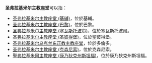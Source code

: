 '''圣弗拉基米尔主教座堂'''可以指：
* [[圣弗拉基米尔主教座堂_(基辅)|圣弗拉基米尔主教座堂 (基辅)]]，位於基輔。
* [[圣弗拉基米尔主教座堂_(巴黎)|圣弗拉基米尔主教座堂 (巴黎)]]，位於巴黎。
* [[圣弗拉基米尔主教座堂_(塞瓦斯托波尔)|圣弗拉基米尔主教座堂 (塞瓦斯托波尔)]]，位於塞瓦斯托波爾。
* [[圣弗拉基米尔主教座堂_(圣彼得堡)|圣弗拉基米尔主教座堂 (圣彼得堡)]]，位於聖彼得堡。
* [[圣弗拉基米尔乌克兰东正教主教座堂|圣弗拉基米尔乌克兰东正教主教座堂]]，位於多倫多。
* [[圣弗拉基米尔主教座堂_(克森尼索)|圣弗拉基米尔主教座堂 (克森尼索)]]，位於克森尼索。
* [[聖弗拉基米爾主教座堂_(康乃狄克州斯坦福)|聖弗拉基米爾主教座堂 (康乃狄克州斯坦福)]]，位於康乃狄克州斯坦福。

{{消歧義|Cat=教堂消歧義}}